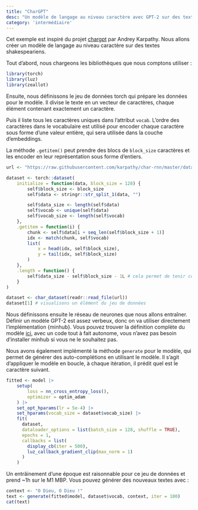```yaml
---
title: "CharGPT"
desc: "Un modèle de langage au niveau caractère avec GPT-2 sur des textes shakespeariens."
category: 'intermédiaire'
---
```


Cet exemple est inspiré du projet [chargpt](https://github.com/karpathy/minGPT/tree/master/projects/chargpt) par 
Andrey Karpathy.
Nous allons créer un modèle de langage au niveau caractère sur des textes shakespeariens.

Tout d’abord, nous chargeons les bibliothèques que nous comptons utiliser :

```r
library(torch)
library(luz)
library(zeallot)
```


Ensuite, nous définissons le jeu de données torch qui prépare les données pour le modèle. Il divise le texte en un vecteur de caractères, chaque élément contenant exactement un caractère.

Puis il liste tous les caractères uniques dans l'attribut `vocab`. L'ordre des caractères dans le vocabulaire est utilisé pour encoder chaque caractère sous forme d'une valeur entière, qui sera utilisée dans la couche d'embeddings.

La méthode `.getitem()` peut prendre des blocs de `block_size` caractères et les encoder en leur représentation sous forme d'entiers.

```r
url <- "https://raw.githubusercontent.com/karpathy/char-rnn/master/data/tinyshakespeare/input.txt"

dataset <- torch::dataset(
    initialize = function(data, block_size = 128) {
        self$block_size <- block_size
        self$data <- stringr::str_split_1(data, "")

        self$data_size <- length(self$data)
        self$vocab <- unique(self$data)
        self$vocab_size <- length(self$vocab)
    },
    .getitem = function(i) {
        chunk <- self$data[i + seq_len(self$block_size + 1)]
        idx <- match(chunk, self$vocab)
        list(
            x = head(idx, self$block_size),
            y = tail(idx, self$block_size)
        )
    },
    .length = function() {
        self$data_size - self$block_size - 1L # cela permet de tenir compte de la dernière valeur
    }
)

dataset <- char_dataset(readr::read_file(url))
dataset[1] # visualisons un élément du jeu de données
```

Nous définissons ensuite le réseau de neurones que nous allons entraîner. Définir un modèle GPT-2 est assez verbeux, 
donc on va utiliser directement l'implémentation {minhub}. Vous pouvez trouver la définition complète du modèle 
[ici](https://github.com/mlverse/minhub/blob/main/R/gpt2.R), 
avec un code tout à fait autonome, vous n'avez pas besoin d'installer minhub si vous ne le souhaitez pas.

Nous avons également implémenté la méthode `generate` pour le modèle, qui permet de générer des auto-complétions en utilisant le modèle.
Il s'agit d'appliquer le modèle en boucle, à chaque itération, il prédit quel est le caractère suivant.

```r
fitted <- model |>
    setup(
        loss = nn_cross_entropy_loss(),
        optimizer = optim_adam
    ) |>
    set_opt_hparams(lr = 5e-4) |>
    set_hparams(vocab_size = dataset$vocab_size) |>
    fit(
      dataset,
      dataloader_options = list(batch_size = 128, shuffle = TRUE),
      epochs = 1,
      callbacks = list(
        display_cb(iter = 500),
        luz_callback_gradient_clip(max_norm = 1)
      )
    )
```

Un entrâinement d'une époque est raisonnable pour ce jeu de données et prend ~1h sur le M1 MBP.
Vous pouvez générer des nouveaux textes avec :

```r
context <- "O Dieu, O Dieu !"
text <- generate(fitted$model, dataset$vocab, context, iter = 100)
cat(text)
```

